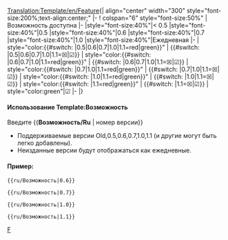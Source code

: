 <noinclude>[[Translation:Template/en/Feature]]</noinclude><noinclude></noinclude><includeonly>{| align="center"  width="300" style="font-size:200%;text-align:center;"
|-
! colspan="6" style="font-size:50%" |Возможность доступна
|-
|style="font-size:40%"|< 0.5
|style="font-size:40%"|0.5
|style="font-size:40%"|0.6
|style="font-size:40%"|0.7
|style="font-size:40%"|1.0
|style="font-size:40%"|Ежедневная
|-
| style="color:{{#switch: {{{1|}}}|0.5|0.6|0.7|1.0|1.1=red|green}}" | {{#switch: {{{1|}}}|0.5|0.6|0.7|1.0|1.1=&#9746;|&#9745;}}
| style="color:{{#switch:     {{{1|}}}|0.6|0.7|1.0|1.1=red|green}}" | {{#switch:     {{{1|}}}|0.6|0.7|1.0|1.1=&#9746;|&#9745;}}
| style="color:{{#switch:         {{{1|}}}|0.7|1.0|1.1=red|green}}" | {{#switch:         {{{1|}}}|0.7|1.0|1.1=&#9746;|&#9745;}}
| style="color:{{#switch:             {{{1|}}}|1.0|1.1=red|green}}" | {{#switch:             {{{1|}}}|1.0|1.1=&#9746;|&#9745;}}
| style="color:{{#switch:                 {{{1|}}}|1.1=red|green}}" | {{#switch:                 {{{1|}}}|1.1=&#9746;|&#9745;}}
| style="color:green"|&#9745;
|-
|}</includeonly><noinclude>

====Использование Template:Возможность====
Введите <nowiki>{{</nowiki>'''Возможность/Ru'''<nowiki> | номер версии}}</nowiki>
*Поддерживаемые версии Old,0.5,0.6,0.7,1.0,1.1 (и другие могут быть легко добавлены).
*Неизданные версии будут отображаться как ежедневные.
====Пример:====
<pre>{{ru/Возможность|0.6}}</pre>
{{ru/Возможность|0.6}}
<pre>{{ru/Возможность|0.7}}</pre>
{{ru/Возможность|0.7}}
<pre>{{ru/Возможность|1.0}}</pre>
{{ru/Возможность|1.0}}
<pre>{{ru/Возможность|1.1}}</pre>
{{ru/Возможность|1.1}}

[[Category:en/Templates|F]]
</noinclude>